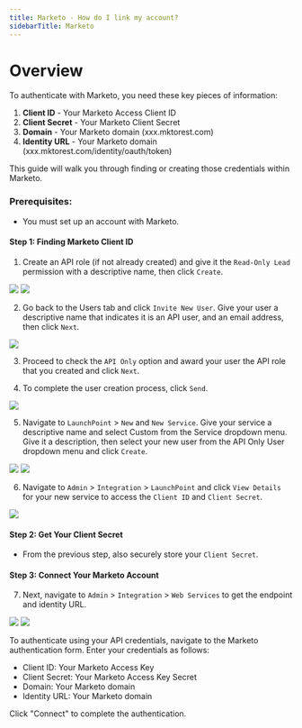 ```yaml
---
title: Marketo - How do I link my account?
sidebarTitle: Marketo
---
```



# Overview

To authenticate with Marketo, you need these key pieces of information:
1. **Client ID** - Your Marketo Access Client ID
2. **Client Secret** - Your Marketo Client Secret
3. **Domain** - Your Marketo domain (xxx.mktorest.com)
4. **Identity URL** - Your Marketo domain (xxx.mktorest.com/identity/oauth/token)

This guide will walk you through finding or creating those credentials within Marketo.

### Prerequisites:

- You must set up an account with Marketo.

#### Step 1: Finding Marketo Client ID
1. Create an API role (if not already created) and give it the `Read-Only Lead` permission with a descriptive name, then click `Create`.

<img src="/integrations/all/marketo/marketo_a.webp" />
<img src="/integrations/all/marketo/marketo_b.webp" />

2. Go back to the Users tab and click `Invite New User`. Give your user a descriptive name that indicates it is an API user, and an email address, then click `Next`.

<img src="/integrations/all/marketo/marketo_c.webp" />

3. Proceed to check the `API Only` option and award your user the API role that you created and click `Next`.

4. To complete the user creation process, click `Send`.

<img src="/integrations/all/marketo/marketo_d.webp" />

5. Navigate to `LaunchPoint` > `New` and `New Service`. Give your service a descriptive name and select Custom from the Service dropdown menu. Give it a description, then select your new user from the API Only User dropdown menu and click `Create`.

<img src="/integrations/all/marketo/marketo_1.webp" />
<img src="/integrations/all/marketo/marketo_2.webp" />

6. Navigate to `Admin` > `Integration` > `LaunchPoint` and click `View Details` for your new service to access the `Client ID` and `Client Secret`.

<img src="/integrations/all/marketo/marketo_3.webp" />

#### Step 2: Get Your Client Secret
- From the previous step, also securely store your `Client Secret`.


#### Step 3: Connect Your Marketo Account

7. Next, navigate to `Admin` > `Integration` > `Web Services` to get the endpoint and identity URL.

<img src="/integrations/all/marketo/marketo_f.webp" />


<img src="/integrations/all/gong/nango_connect_ui.png" />

To authenticate using your API credentials, navigate to the Marketo authentication form. Enter your credentials as follows:
- Client ID: Your Marketo Access Key
- Client Secret: Your Marketo Access Key Secret
- Domain: Your Marketo domain
- Identity URL: Your Marketo domain

Click "Connect" to complete the authentication.
